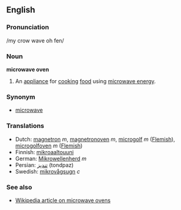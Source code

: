 ==English==
===Pronunciation===
/my crow wave oh fen/

===Noun===
'''microwave oven'''

#An [[appliance]] for [[cook]]ing [[food]] using [[microwave energy]].

===Synonym===
*[[microwave]]

===Translations===
*Dutch: [[magnetron]] ''m'', [[magnetronoven]] ''m'', [[microgolf]] ''m'' ([[Flemish]]), [[microgolfoven]] ''m'' ([[Flemish]])
*Finnish: [[mikroaaltouuni]]
*German: [[Mikrowellenherd]] ''m''
*Persian: [[تندپز]] (tondpaz) 
*Swedish: [[mikrovågsugn]] ''c''

===See also===
*[[w:en:Microwave_oven|Wikipedia article on microwave ovens]]